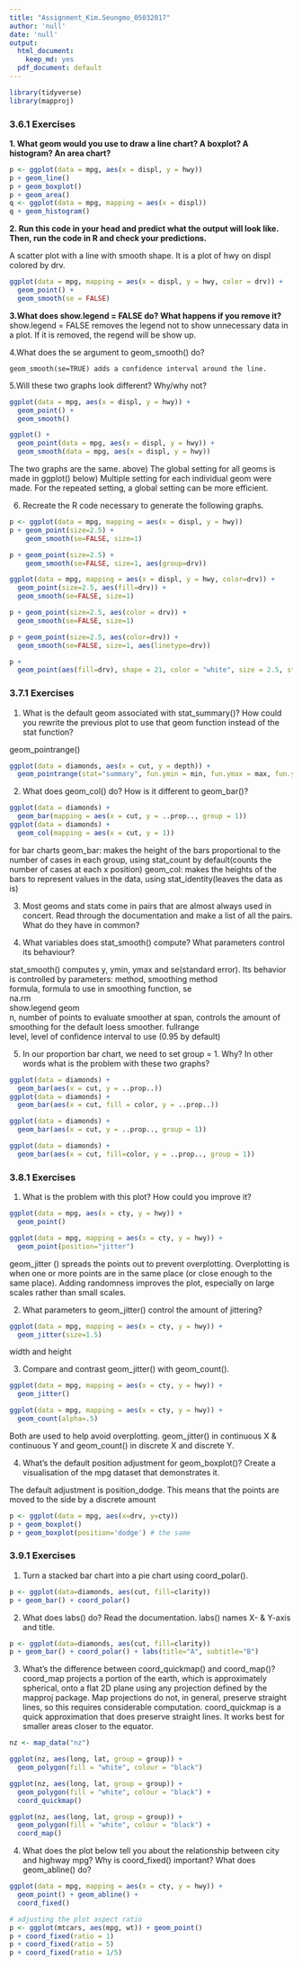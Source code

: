 ```yaml
---
title: "Assignment_Kim.Seungmo_05032017"
author: 'null'
date: 'null'
output:
  html_document:
    keep_md: yes
  pdf_document: default
---
```


```r
library(tidyverse)
library(mapproj)
```
### 3.6.1 Exercises

**1. What geom would you use to draw a line chart? A boxplot? A histogram? An area chart?**

```r
p <- ggplot(data = mpg, aes(x = displ, y = hwy))
p + geom_line()
p + geom_boxplot()
p + geom_area()
q <- ggplot(data = mpg, mapping = aes(x = displ))
q + geom_histogram()
```
    
**2. Run this code in your head and predict what the output will look like. Then, run the code in R and check your predictions.** 
  
A scatter plot with a line with smooth shape. It is a plot of hwy on displ colored by drv.
```r
ggplot(data = mpg, mapping = aes(x = displ, y = hwy, color = drv)) + 
  geom_point() + 
  geom_smooth(se = FALSE)
```

  
**3.What does show.legend = FALSE do? What happens if you remove it?**  
show.legend = FALSE removes the legend not to show unnecessary data in a plot. If it is removed, the regend will be show up.  
  
  4.What does the se argument to geom_smooth() do?  
    
    geom_smooth(se=TRUE) adds a confidence interval around the line.  



5.Will these two graphs look different? Why/why not?
```r
ggplot(data = mpg, aes(x = displ, y = hwy)) + 
  geom_point() + 
  geom_smooth()

ggplot() + 
  geom_point(data = mpg, aes(x = displ, y = hwy)) + 
  geom_smooth(data = mpg, aes(x = displ, y = hwy))
```
The two graphs are the same. 
above) The global setting for all geoms is made in ggplot()
below) Multiple setting for each individual geom were made. 
For the repeated setting, a global setting can be more efficient.

6. Recreate the R code necessary to generate the following graphs.
```r
p <- ggplot(data = mpg, mapping = aes(x = displ, y = hwy))  
p + geom_point(size=2.5) + 
    geom_smooth(se=FALSE, size=1)

p + geom_point(size=2.5) + 
    geom_smooth(se=FALSE, size=1, aes(group=drv))

ggplot(data = mpg, mapping = aes(x = displ, y = hwy, color=drv)) +
  geom_point(size=2.5, aes(fill=drv)) + 
  geom_smooth(se=FALSE, size=1)

p + geom_point(size=2.5, aes(color = drv)) + 
  geom_smooth(se=FALSE, size=1)

p + geom_point(size=2.5, aes(color=drv)) + 
  geom_smooth(se=FALSE, size=1, aes(linetype=drv))

p + 
  geom_point(aes(fill=drv), shape = 21, color = "white", size = 2.5, stroke = 2)
```

### 3.7.1 Exercises

1. What is the default geom associated with stat_summary()? How could you rewrite the previous plot to use that geom function instead of the stat function?

geom_pointrange()
```r
ggplot(data = diamonds, aes(x = cut, y = depth)) + 
  geom_pointrange(stat="summary", fun.ymin = min, fun.ymax = max, fun.y = median)
```

2. What does geom_col() do? How is it different to geom_bar()?
```r
ggplot(data = diamonds) + 
  geom_bar(mapping = aes(x = cut, y = ..prop.., group = 1))
ggplot(data = diamonds) + 
  geom_col(mapping = aes(x = cut, y = 1))
```
for bar charts 
geom_bar: makes the height of the bars proportional to the number of cases in each group, using stat_count by default(counts the number of cases at each x position)
geom_col: makes the heights of the bars to represent values in the data, using stat_identity(leaves the data as is)


3. Most geoms and stats come in pairs that are almost always used in concert. Read through the documentation and make a list of all the pairs. What do they have in common?


4. What variables does stat_smooth() compute? What parameters control its behaviour?

stat_smooth() computes y, ymin, ymax and se(standard error).
Its behavior is controlled by parameters:
method, smoothing method	
formula, formula to use in smoothing function,
se	
na.rm	
show.legend	
geom	
n, number of points to evaluate smoother at
span, controls the amount of smoothing for the default loess smoother. 
fullrange	
level, level of confidence interval to use (0.95 by default)

5. In our proportion bar chart, we need to set group = 1. Why? In other words what is the problem with these two graphs?

```r
ggplot(data = diamonds) + 
  geom_bar(aes(x = cut, y = ..prop..))
ggplot(data = diamonds) + 
  geom_bar(aes(x = cut, fill = color, y = ..prop..))
```

```r
ggplot(data = diamonds) + 
  geom_bar(aes(x = cut, y = ..prop.., group = 1))

ggplot(data = diamonds) + 
  geom_bar(aes(x = cut, fill=color, y = ..prop.., group = 1))

```

  

### 3.8.1 Exercises


1. What is the problem with this plot? How could you improve it?
```r
ggplot(data = mpg, aes(x = cty, y = hwy)) + 
  geom_point()
```

```r
ggplot(data = mpg, mapping = aes(x = cty, y = hwy)) + 
  geom_point(position="jitter")
```

geom_jitter () spreads the points out to prevent overplotting.  Overplotting is when one or more points are in the same place (or close enough to the same place). Adding randomness improves the plot, especially on large scales rather than small scales.
 
 
2. What parameters to geom_jitter() control the amount of jittering?
```r
ggplot(data = mpg, mapping = aes(x = cty, y = hwy)) + 
  geom_jitter(size=1.5)
```

width and height


3. Compare and contrast geom_jitter() with geom_count().
```r
ggplot(data = mpg, mapping = aes(x = cty, y = hwy)) + 
  geom_jitter()

ggplot(data = mpg, mapping = aes(x = cty, y = hwy)) + 
  geom_count(alpha=.5)
```
Both are used to help avoid overplotting. geom_jitter() in continuous X & continuous Y and geom_count() in discrete X and discrete Y. 


4. What’s the default position adjustment for geom_boxplot()? Create a visualisation of the mpg dataset that demonstrates it.

The default adjustment is position_dodge. This means that the points are moved to the side by a discrete amount
```r
p <- ggplot(data = mpg, aes(x=drv, y=cty)) 
p + geom_boxplot() 
p + geom_boxplot(position='dodge') # the same
```



### 3.9.1 Exercises

1. Turn a stacked bar chart into a pie chart using coord_polar().
```r
p <- ggplot(data=diamonds, aes(cut, fill=clarity))
p + geom_bar() + coord_polar()
```

2. What does labs() do? Read the documentation.
labs() names X- & Y-axis and title.
```r
p <- ggplot(data=diamonds, aes(cut, fill=clarity))
p + geom_bar() + coord_polar() + labs(title="A", subtitle="B")
```

3. What’s the difference between coord_quickmap() and coord_map()?
coord_map projects a portion of the earth, which is approximately spherical, onto a flat 2D plane using any projection defined by the mapproj package. Map projections do not, in general, preserve straight lines, so this requires considerable computation. coord_quickmap is a quick approximation that does preserve straight lines. It works best for smaller areas closer to the equator.

```r
nz <- map_data("nz")

ggplot(nz, aes(long, lat, group = group)) +
  geom_polygon(fill = "white", colour = "black")

ggplot(nz, aes(long, lat, group = group)) +
  geom_polygon(fill = "white", colour = "black") +
  coord_quickmap()

ggplot(nz, aes(long, lat, group = group)) +
  geom_polygon(fill = "white", colour = "black") +
  coord_map()
```


4. What does the plot below tell you about the relationship between city and highway mpg? Why is coord_fixed() important? What does geom_abline() do?
```r
ggplot(data = mpg, mapping = aes(x = cty, y = hwy)) +
  geom_point() + geom_abline() +
  coord_fixed()
```

```r
# adjusting the plot aspect ratio
p <- ggplot(mtcars, aes(mpg, wt)) + geom_point()
p + coord_fixed(ratio = 1)
p + coord_fixed(ratio = 5)
p + coord_fixed(ratio = 1/5)
```

